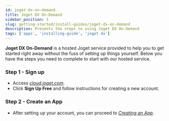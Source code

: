 ```yaml
---
id: joget-dx-on-demand
title: Joget DX On-Demand
sidebar_position: 1
slug: getting-started/install-guides/joget-dx-on-demand
description: Presents the steps to using Joget DX On-Demand
tags: ['apps', 'installing-guide', 'joget dx']
---
```



**Joget DX On-Demand** is a hosted Joget service provided to help you to get started right away without the fuss of setting up things yourself.
Below you have the steps you need to complete to start with our hosted service.

### Step 1 - Sign up

- Access *[cloud.joget.com](https://cloud.joget.com/jw/web/userview/cloud/u1/_/overview)*.
- Click **Sign Up Free** and follow instructions for creating a new account.


<Images
  imgURL="img/getting-started/install-guides/signupfree.png"
  alt="Form section creation example"
/>

### Step 2 - Create an App
- After setting up your account, you can proceed to *[Creating an App](/docs/getting-started/create-an-app)*.